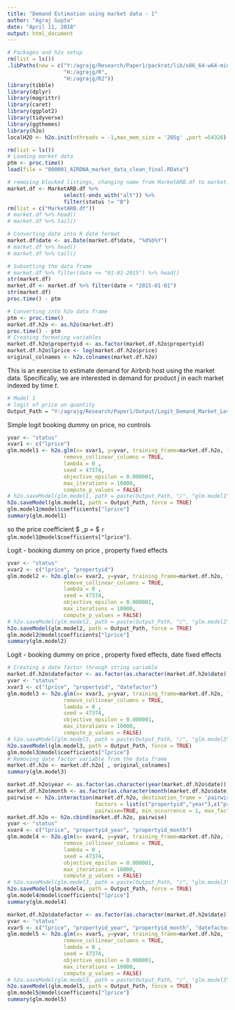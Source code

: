 ```yaml
---
title: "Demand Estimation using market data - 1"
author: "Agraj Gupta"
date: "April 11, 2018"
output: html_document
---
```



```r
# Packages and h2o setup 
rm(list = ls())
.libPaths(new = c("Y:/agrajg/Research/Paper1/packrat/lib/x86_64-w64-mingw32/3.4.3",
                  "H:/agrajg/R", 
                  "H:/agrajg/R2")) 
library(tibble)
library(dplyr)
library(magrittr)
library(caret)
library(ggplot2)
library(tidyverse)
library(ggthemes)
library(h2o)
localH2O <- h2o.init(nthreads = -1,max_mem_size = '265g' ,port =54326)
```


```r
rm(list = ls())
# Loading market data
ptm <- proc.time()
load(file = "000001_AIRDNA_market_data_clean_final.RData")

# removing blocked listings, changing name from MarketARB.df to market.df
market.df <- MarketARB.df %>% 
                  select(-ends_with("alt")) %>% 
                  filter(status != "B")
rm(list = c("MarketARB.df"))
# market.df %>% head()
# market.df %>% tail()

# Converting date into R date format
market.df$date <- as.Date(market.df$date, "%d%b%Y")
# market.df %>% head()
# market.df %>% tail()

# Subsetting the data frame
# market.df %>% filter(date <= "01-01-2015") %>% head()
str(market.df)
market.df <- market.df %>% filter(date < "2015-01-01")
str(market.df)
proc.time() - ptm

# Converting into h2o data frame
ptm <- proc.time()
market.df.h2o <- as.h2o(market.df)
proc.time() - ptm
# Creating formating variables
market.df.h2o$propertyid <- as.factor(market.df.h2o$propertyid)
market.df.h2o$lprice <- log(market.df.h2o$price)
original_colnames <- h2o.colnames(market.df.h2o)
```

This is an exercise to estimate demand for Airbnb host using the market data. Specifically, we are interested in demand for product $j$ in each market indexed by time $t$.  

```r
# Model 1 
# logit of price on quantity
Output_Path = "Y:/agrajg/Research/Paper1/Output/Logit_Demand_Market_Level"
```

Simple logit booking dummy on price, no controls
```r
yvar <- "status"
xvar1 <- c("lprice")
glm.model1 <- h2o.glm(x= xvar1, y=yvar, training_frame=market.df.h2o, family = "binomial",
                  remove_collinear_columns = TRUE,
                  lambda = 0 ,
                  seed = 47374, 
                  objective_epsilon = 0.000001, 
                  max_iterations = 10000, 
                  compute_p_values = FALSE)
# h2o.saveModel(glm.model1, path = paste(Output_Path, "/", "glm.model1", sep = ""), force = TRUE)
h2o.saveModel(glm.model1, path = Output_Path, force = TRUE)
glm.model1@model$coefficients["lprice"]
summary(glm.model1)

```

so the price coefficient $ \beta_p = $ `r glm.model1@model$coefficients["lprice"]`.

Logit - booking dummy on price , property fixed effects
```r
yvar <- "status"
xvar2 <- c("lprice", "propertyid")
glm.model2 <- h2o.glm(x= xvar2, y=yvar, training_frame=market.df.h2o, family = "binomial",
                  remove_collinear_columns = TRUE,
                  lambda = 0 ,
                  seed = 47374, 
                  objective_epsilon = 0.000001, 
                  max_iterations = 10000, 
                  compute_p_values = FALSE)
# h2o.saveModel(glm.model2, path = paste(Output_Path, "/", "glm.model2", sep = ""), force = TRUE)
h2o.saveModel(glm.model2, path = Output_Path, force = TRUE)
glm.model2@model$coefficients["lprice"]
summary(glm.model2)
```

Logit - booking dummy on price , property fixed effects, date fixed effects
```r
# Creating a date factor through string variable
market.df.h2o$datefactor <- as.factor(as.character(market.df.h2o$date))
yvar <- "status"
xvar3 <- c("lprice", "propertyid", "datefactor")
glm.model3 <- h2o.glm(x= xvar3, y=yvar, training_frame=market.df.h2o, family = "binomial",
                  remove_collinear_columns = TRUE,
                  lambda = 0 ,
                  seed = 47374, 
                  objective_epsilon = 0.000001, 
                  max_iterations = 10000, 
                  compute_p_values = FALSE)
# h2o.saveModel(glm.model3, path = paste(Output_Path, "/", "glm.model3", sep = ""), force = TRUE)
h2o.saveModel(glm.model3, path = Output_Path, force = TRUE)
glm.model3@model$coefficients["lprice"]
# Removing date factor variable from the data frame
market.df.h2o <- market.df.h2o[ , original_colnames]
summary(glm.model3)
```

```r
market.df.h2o$year <- as.factor(as.character(year(market.df.h2o$date)))
market.df.h2o$month <- as.factor(as.character(month(market.df.h2o$date)))
pairwise <- h2o.interaction(market.df.h2o, destination_frame = 'pairwise',
                            factors = list(c("propertyid","year"),c("propertyid","month")),
                            pairwise=TRUE, min_occurrence = 1, max_factors = 1000000)
market.df.h2o <- h2o.cbind(market.df.h2o, pairwise)
yvar <- "status"
xvar4 <- c("lprice", "propertyid_year", "propertyid_month")
glm.model4 <- h2o.glm(x= xvar4, y=yvar, training_frame=market.df.h2o, family = "binomial",
                  remove_collinear_columns = TRUE,
                  lambda = 0 ,
                  seed = 47374,
                  objective_epsilon = 0.000001,
                  max_iterations = 10000,
                  compute_p_values = FALSE)
# h2o.saveModel(glm.model3, path = paste(Output_Path, "/", "glm.model3", sep = ""), force = TRUE)
h2o.saveModel(glm.model4, path = Output_Path, force = TRUE)
glm.model4@model$coefficients["lprice"]
summary(glm.model4)

market.df.h2o$datefactor <- as.factor(as.character(market.df.h2o$date))
yvar <- "status"
xvar5 <- c("lprice", "propertyid_year", "propertyid_month", "datefactor")
glm.model5 <- h2o.glm(x= xvar5, y=yvar, training_frame=market.df.h2o, family = "binomial",
                  remove_collinear_columns = TRUE,
                  lambda = 0 ,
                  seed = 47374,
                  objective_epsilon = 0.000001,
                  max_iterations = 10000,
                  compute_p_values = FALSE)
# h2o.saveModel(glm.model3, path = paste(Output_Path, "/", "glm.model3", sep = ""), force = TRUE)
h2o.saveModel(glm.model5, path = Output_Path, force = TRUE)
glm.model5@model$coefficients["lprice"]
summary(glm.model5)

```

